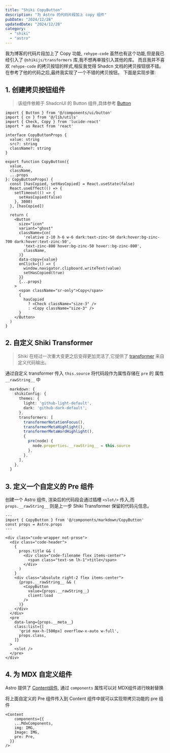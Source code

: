 ```yaml
---
title: "Shiki CopyButton"
description: "为 Astro 的代码片段加上 copy 组件"
pubDate: "2024/12/28"
updatedDate: "2024/12/28"
category:
  - "shiki"
  - "astro"
---
```


我为博客的代码片段加上了 Copy 功能, `rehype-code` 虽然也有这个功能,但是我已经引入了 `@shikijs/transformers` 库,我不想再单独引入其他的库。
而且我并不喜欢 `rehype-code` 的拷贝按钮的样式,相反我觉得 Shadcn 文档的拷贝按钮很不错。在参考了他的代码之后,最终我实现了一个不错的拷贝按钮。
下面是实现步骤:

## 1. 创建拷贝按钮组件

> 该组件依赖于 ShadcnUI 的 Button 组件,具体参考 [Button](https://ui.shadcn.com/docs/components/button)

```tsx title="CopyButton.tsx"
import { Button } from '@/components/ui/button'
import { cn } from '@/lib/utils'
import { Check, Copy } from 'lucide-react'
import * as React from 'react'

interface CopyButtonProps {
  value: string
  src?: string
  className?: string
}

export function CopyButton({
  value,
  className,
  ...props
}: CopyButtonProps) {
  const [hasCopied, setHasCopied] = React.useState(false)
  React.useEffect(() => {
    setTimeout(() => {
      setHasCopied(false)
    }, 3000)
  }, [hasCopied])

  return (
    <Button
      size="icon"
      variant="ghost"
      className={cn(
        'relative z-10 h-6 w-6 dark:text-zinc-50 dark:hover:bg-zinc-700 dark:hover:text-zinc-50',
        'text-zinc-800 hover:bg-zinc-50 hover::bg-zinc-800',
        className,
      )}
      data-copy={value}
      onClick={() => {
        window.navigator.clipboard.writeText(value)
        setHasCopied(true)
      }}
      {...props}
    >
      <span className="sr-only">Copy</span>
      {
        hasCopied
          ? <Check className="size-3" />
          : <Copy className="size-3" />
      }
    </Button>
  )
}

```

## 2. 自定义 Shiki Transformer

> Shiki 在经过一次重大变更之后变得更加灵活了,它提供了 [transformer](https://shiki.style/guide/transformers) 来自定义代码输出。

通过自定义 transformer 传入 `this.source` 将代码段作为属性存储在 `pre` 的 属性 `__rawString__` 中

```ts title="astro.config.ts" {11-15}
  markdown: {
    shikiConfig: {
      themes: {
        light: 'github-light-default',
        dark: 'github-dark-default',
      },
      transformers: [
        transformerNotationFocus(),
        transformerMetaHighlight(),
        transformerMetaWordHighlight(),
        {
          pre(node) {
            node.properties.__rawString__ = this.source
          },
        },
      ],
    },
  }
```

## 3. 定义一个自定义的 Pre 组件

创建一个 Astro 组件, 渲染后的代码段会通过插槽 `<slot/>` 传入,而 `props.__rawString__` 则是上一步 Shiki Transformer 保留的代码元信息。

```astro title="Pre.astro"
---
import { CopyButton } from '@/components/markdown/CopyButton'
const props = Astro.props
---

<div class="code-wrapper not-prose">
  <div class="code-header">
    {
      props.title && (
        <div class="code-filename flex items-center">
          <span class="text-sm lh-1">title</span>
        </div>
      )
    }
    <div class="absolute right-2 flex items-center">
      {props.__rawString__ && (
        <CopyButton
          value={props.__rawString__}
          client:load
        />
      )}
    </div>
  </div>
  <pre
    data-lang={props.__meta__}
    class:list={[
      'grid max-h-[500px] overflow-x-auto w-full',
      props.class,
    ]}
  >
    <slot />
  </pre>
</div>

```

## 4. 为 MDX 自定义组件

Astro 提供了 [Content组件](https://docs.astro.build/en/guides/markdown-content/#the-content--component),
通过 `components` 属性可以对 MDX组件进行映射替换

将上面自定义的 Pre 组件传入到 Content 组件中就可以实现带拷贝功能的 pre 组件

```tsx
<Content
    components={{
    ...MdxComponents,
    img: IMG,
    Image: IMG,
    pre: Pre,
  }}
/>
```
